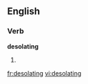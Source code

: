 
==English==

===Verb===
'''desolating'''

# {{present participle of|[[desolate]]}}

[[fr:desolating]]
[[vi:desolating]]